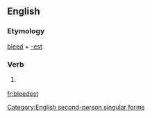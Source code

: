 ==English==

===Etymology===
[[bleed]] + [[-est]]

===Verb===
{{en-verb form}}

# {{archaic}} {{form of|Second-person singular simple present form|bleed}}

[[Category:English second-person singular forms]]

[[fr:bleedest]]